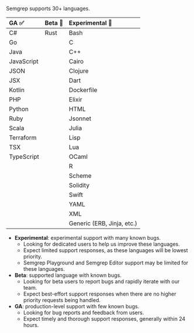 Semgrep supports 30+ languages.

<div id="language-support-table">

| GA ✅      | Beta 🐛                      | Experimental 🚧            |
|:---------- |:----------------------------|:---------------------------|
| C#         | Rust                        | Bash                       |
| Go         |                             | C                          |
| Java       |                             | C++                        |
| JavaScript |                             | Cairo                      |
| JSON       |                             | Clojure                    |
| JSX        |                             | Dart                       |
| Kotlin     |                             | Dockerfile                 |
| PHP        |                             | Elixir                     |
| Python     |                             | HTML                       |
| Ruby       |                             | Jsonnet                    |
| Scala      |                             | Julia                      |
| Terraform  |                             | Lisp                       | 
| TSX        |                             | Lua                        | 
| TypeScript |                             | OCaml                      |
|            |                             | R                          |
|            |                             | Scheme                     |
|            |                             | Solidity                   |
|            |                             | Swift                      |
|            |                             | YAML                       |
|            |                             | XML                        |
|            |                             | Generic (ERB, Jinja, etc.) |

</div>

- **Experimental**: experimental support with many known bugs.
    - Looking for dedicated users to help us improve these languages.
    - Expect limited support responses, as these languages will be lowest priority.
    - Semgrep Playground and Semgrep Editor support may be limited for these languages. 
- **Beta**: supported language with known bugs.
    - Looking for beta users to report bugs and rapidly iterate with our team.
    - Expect best-effort support responses when there are no higher priority requests being handled.
- **GA**: production-level support with few known bugs.
    - Looking for bug reports and feedback from users.
    - Expect timely and thorough support responses, generally within 24 hours.

<!--  For readability, please keep each column in alphabetical order. -->
<!-- coupling: Should match what is in semgrep-core/tests/Test.ml Maturity level testing. -->
<!-- imports: This file is currently imported to: index.md, supported-languages.md -->
